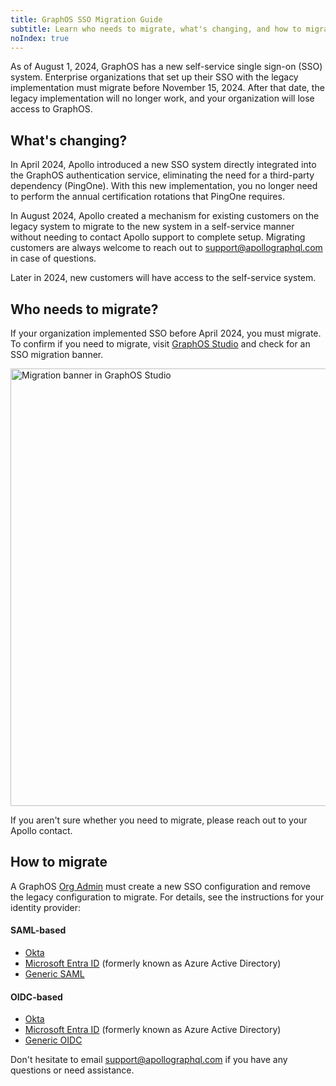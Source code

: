 ```yaml
---
title: GraphOS SSO Migration Guide
subtitle: Learn who needs to migrate, what's changing, and how to migrate
noIndex: true
---
```


As of August 1, 2024, GraphOS has a new self-service single sign-on (SSO) system. Enterprise organizations that set up their SSO with the legacy implementation must migrate before November 15, 2024.
After that date, the legacy implementation will no longer work, and your organization will lose access to GraphOS.

## What's changing?

In April 2024, Apollo introduced a new SSO system directly integrated into the GraphOS authentication service, eliminating the need for a third-party dependency (PingOne).
With this new implementation, you no longer need to perform the annual certification rotations that PingOne requires.

In August 2024, Apollo created a mechanism for existing customers on the legacy system to migrate to the new system in a self-service manner without needing to contact Apollo support to complete setup.
Migrating customers are always welcome to reach out to [support@apollographql.com](mailto:support@apollographql.com) in case of questions.

Later in 2024, new customers will have access to the self-service system.

## Who needs to migrate?

If your organization implemented SSO before April 2024, you must migrate.
To confirm if you need to migrate, visit [GraphOS Studio](https://studio.apollographql.com?referrer=docs-content) and check for an SSO migration banner.

<img
  src="../../../img/sso/migration-banner.jpg"
  alt="Migration banner in GraphOS Studio"
  className="screenshot"
  width="700"
/>

If you aren't sure whether you need to migrate, please reach out to your Apollo contact.

## How to migrate

A GraphOS [Org Admin](../members/#organization-wide-member-roles) must create a new SSO configuration and remove the legacy configuration to migrate.
For details, see the instructions for your identity provider:

#### SAML-based

- [Okta](./saml-okta)
- [Microsoft Entra ID](./saml-microsoft-entra-id) (formerly known as Azure Active Directory)
- [Generic SAML](./saml-integration-guide)

#### OIDC-based

- [Okta](./oidc-okta)
- [Microsoft Entra ID](./oidc-microsoft-entra-id) (formerly known as Azure Active Directory)
- [Generic OIDC](./oidc-integration-guide/)

Don't hesitate to email [support@apollographql.com](mailto:support@apollographql.com) if you have any questions or need assistance.
